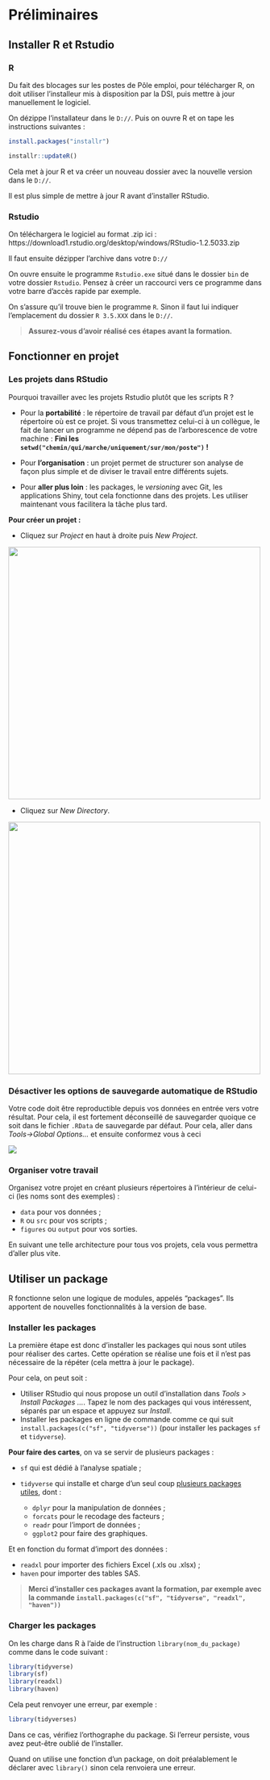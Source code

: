 
# Préliminaires

## Installer R et Rstudio

### R

Du fait des blocages sur les postes de Pôle emploi, pour télécharger R, on doit utiliser l'installeur mis à disposition par la DSI, puis mettre à jour manuellement le logiciel.

On dézippe l'installateur dans le `D://`. Puis on ouvre R et on tape les instructions suivantes :

```r
install.packages("installr")

installr::updateR()

```

Cela met à jour R et va créer un nouveau dossier avec la nouvelle version dans le `D://`.

Il est plus simple de mettre à jour R avant d'installer RStudio.

### Rstudio

On téléchargera le logiciel au format .zip ici : https://download1.rstudio.org/desktop/windows/RStudio-1.2.5033.zip

Il faut ensuite dézipper l'archive dans votre `D://`

On ouvre ensuite le programme `Rstudio.exe` situé dans le dossier `bin` de votre dossier `Rstudio`.
Pensez à créer un raccourci vers ce programme dans votre barre d'accès rapide par exemple.

On s'assure qu'il trouve bien le programme `R`. Sinon il faut lui indiquer l'emplacement du dossier `R 3.5.XXX` dans le `D://`.

> **Assurez-vous d'avoir réalisé ces étapes avant la formation.**

## Fonctionner en projet

### Les projets dans RStudio

Pourquoi travailler avec les projets Rstudio plutôt que les scripts R ?

+ Pour la **portabilité** : le répertoire de travail par défaut d'un projet est le répertoire où est ce projet. Si vous transmettez celui-ci à un collègue, le fait de lancer un programme ne dépend pas de l'arborescence de votre machine : **Fini les `setwd("chemin/qui/marche/uniquement/sur/mon/poste")` !** 

+ Pour **l'organisation** : un projet permet de structurer son analyse de façon plus simple et de diviser le travail entre différents sujets.

+ Pour **aller plus loin** : les packages, le *versioning* avec Git, les applications Shiny, tout cela fonctionne dans des projets. Les utiliser maintenant vous facilitera la tâche plus tard.


**Pour créer un projet : **

+ Cliquez sur *Project* en haut à droite puis *New Project*.

![](pic/creerprojet1.png){#id .class width=500}

+ Cliquez sur *New Directory*.

![](pic/creerprojet2.png){#id .class width=500}

### Désactiver les options de sauvegarde automatique de RStudio

Votre code doit être reproductible depuis vos données en entrée vers votre résultat. Pour cela, il est fortement déconseillé de sauvegarder quoique ce soit dans le fichier `.RData` de sauvegarde par défaut. 
Pour cela, aller dans *Tools->Global Options...* et ensuite conformez vous à ceci

![](pic/RData.png)

### Organiser votre travail

Organisez votre projet en créant plusieurs répertoires à l'intérieur de celui-ci (les noms sont des exemples) :

- `data` pour vos données ;
- `R` ou `src` pour vos scripts ;
- `figures` ou `output` pour vos sorties.

En suivant une telle architecture pour tous vos projets, cela vous permettra d'aller plus vite.

## Utiliser un package

R fonctionne selon une logique de modules, appelés "packages". Ils apportent de nouvelles fonctionnalités à la version de base.

### Installer les packages

La première étape est donc d'installer les packages qui nous sont utiles pour réaliser des cartes. Cette opération se réalise une fois et il n'est pas nécessaire de la répéter (cela mettra à jour le package).

Pour cela, on peut soit :

+ Utiliser RStudio qui nous propose un outil d'installation dans *Tools > Install Packages ...*. Tapez le nom des packages qui vous intéressent, séparés par un espace et appuyez sur *Install*.
+ Installer les packages en ligne de commande comme ce qui suit `install.packages(c("sf", "tidyverse"))` (pour installer les packages `sf` et `tidyverse`).

**Pour faire des cartes**, on va se servir de plusieurs packages :

+ `sf` qui est dédié à l'analyse spatiale ;
+ `tidyverse` qui installe et charge d'un seul coup [plusieurs packages utiles](https://www.tidyverse.org/packages/), dont :

  + `dplyr` pour la manipulation de données ;
  + `forcats` pour le recodage des facteurs ;
  + `readr` pour l'import de données ;
  + `ggplot2` pour faire des graphiques.
  
Et en fonction du format d'import des données :

+ `readxl` pour importer des fichiers Excel (.xls ou .xlsx) ;
+ `haven` pour importer des tables SAS.

> **Merci d'installer ces packages avant la formation, par exemple avec la commande `install.packages(c("sf", "tidyverse", "readxl", "haven"))`**

### Charger les packages

On les charge dans R à l'aide de l'instruction `library(nom_du_package)` comme dans le code suivant :

```r
library(tidyverse)
library(sf)
library(readxl)
library(haven)
```

Cela peut renvoyer une erreur, par exemple :

```r
library(tidyverses)
```

Dans ce cas, vérifiez l'orthographe du package. Si l'erreur persiste, vous avez peut-être oublié de l'installer.

Quand on utilise une fonction d'un package, on doit préalablement le déclarer avec `library()` sinon cela renvoiera une erreur.


